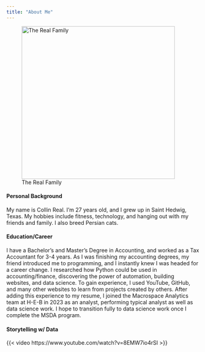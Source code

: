 ```yaml
---
title: "About Me"
---
```


![The Real Family](IMG_3544.jpg){height=400 fig-alt="The Real Family" fig-align="center"}

#### **Personal Background**
My name is Collin Real. I'm 27 years old, and I grew up in Saint Hedwig, Texas. My hobbies include fitness, technology, and hanging out with my friends and family. I also breed Persian cats.

#### **Education/Career**
I have a Bachelor's and Master's Degree in Accounting, and worked as a Tax Accountant for 3-4 years. As I was finishing my accounting degrees, my friend introduced me to programming, and I instantly knew I was headed for a career change. I researched how Python could be used in accounting/finance, discovering the power of automation, building websites, and data science. To gain experience, I used YouTube, GitHub, and many other websites to learn from projects created by others. After adding this experience to my resume, I joined the Macrospace Analytics team at H-E-B in 2023 as an analyst, performing typical analyst as well as data science work. I hope to transition fully to data science work once I complete the MSDA program.

#### **Storytelling w/ Data**
{{< video https://www.youtube.com/watch?v=8EMW7io4rSI >}}